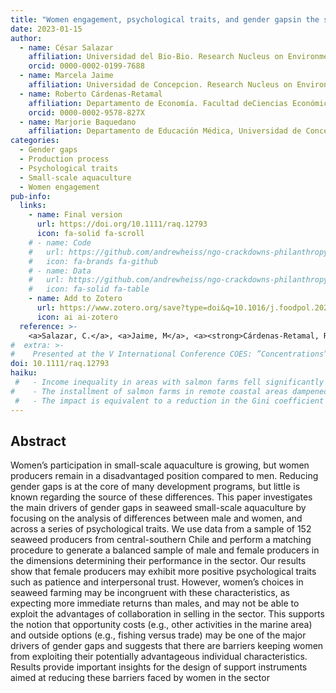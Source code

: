 ---
title: "Women engagement, psychological traits, and gender gapsin the small-scale seaweed aquaculture in Chile"
date: 2023-01-15
author:
  - name: César Salazar
    affiliation: Universidad del Bio-Bio. Research Nucleus on Environmental and Natural Resource Economics (NENRE)-EfD Chile
    orcid: 0000-0002-0199-7688
  - name: Marcela Jaime
    affiliation: Universidad de Concepcion. Research Nucleus on Environmental and Natural Resource Economics (NENRE) EfD-Chile, Centre of Applied Ecology and Sustainability (CAPES)
  - name: Roberto Cárdenas-Retamal
    affiliation: Departamento de Economía. Facultad deCiencias Económicas y Administrativas, Universidad Católica de la Santísima Concepción. Interdisciplinary Center forAquaculture Research (INCAR)
    orcid: 0000-0002-9578-827X
  - name: Marjorie Baquedano
    affiliation: Departamento de Educación Médica, Universidad de Concepción and Interdisciplinary Center for Aquaculture Research (INCAR)
categories: 
  - Gender gaps
  - Production process
  - Psychological traits
  - Small-scale aquaculture
  - Women engagement
pub-info:
  links:
    - name: Final version
      url: https://doi.org/10.1111/raq.12793
      icon: fa-solid fa-scroll
    # - name: Code
    #   url: https://github.com/andrewheiss/ngo-crackdowns-philanthropy
    #   icon: fa-brands fa-github
    # - name: Data
    #   url: https://github.com/andrewheiss/ngo-crackdowns-philanthropy/tree/master/data
    #   icon: fa-solid fa-table
    - name: Add to Zotero
      url: https://www.zotero.org/save?type=doi&q=10.1016/j.foodpol.2021.102078
      icon: ai ai-zotero
  reference: >-
    <a>Salazar, C.</a>, <a>Jaime, M</a>, <a><strong>Cárdenas-Retamal, R.</strong> </a> and <a>Baquedano, M.</a> (2023). “Women engagement, psychological traits, and gender gaps in the small-scale seaweed aquaculture in Chile”. <em>Reviews in Aquaculture</em> 15(4):1540-1553, doi: <a href="https://doi.org/10.1111/raq.12793"><code>10.1111/raq.12793</code></a>
#  extra: >-
#    Presented at the V International Conference COES: ”Concentrations” in 2018, and in the X Annual Meeting of the Chilean Society of Regional Studies SOCHER in 2018.
doi: 10.1111/raq.12793
haiku: 
 #   - Income inequality in areas with salmon farms fell significantly compared to areas without farms.
#    - The installment of salmon farms in remote coastal areas dampened the general trend of increased income inequality.
 #   - The impact is equivalent to a reduction in the Gini coefficient from 0.479 to 0.464.
---

## Abstract

Women's participation in small-scale aquaculture is growing, but women producers remain in a disadvantaged position compared to men. Reducing gender gaps is at the core of many development programs, but little is known regarding the source of these differences. This paper investigates the main drivers of gender gaps in seaweed small-scale aquaculture by focusing on the analysis of differences between male and women, and across a series of psychological traits. We use data from a sample of 152 seaweed producers from central-southern Chile and perform a matching procedure to generate a balanced sample of male and female producers in the dimensions determining their performance in the sector. Our results show that female producers may exhibit more positive psychological traits such as patience and interpersonal trust. However, women's choices in seaweed farming may be incongruent with these characteristics, as expecting more immediate returns than males, and may not be able to exploit the advantages of collaboration in selling in the sector. This supports the notion that opportunity costs (e.g., other activities in the marine area) and outside options (e.g., fishing versus trade) may be one of the major drivers of gender gaps and suggests that there are barriers keeping women from exploiting their potentially advantageous individual characteristics. Results provide important insights for the design of support instruments aimed at reducing these barriers faced by women in the sector


<!-- ## Citation -->

<!-- <p class="buttons" style="text-align:center;"> -->
<!-- <a class="btn btn-danger" target="_blank" href="https://www.zotero.org/save?type=doi&q=10.1177/0899764020971045">{{< ai zotero >}}&emsp;Add to Zotero {{< fa square-arrow-up-right >}}</a> -->
<!-- </p> -->

<!-- ```bibtex -->
<!-- @article{Salazar2023, -->
<!--   title = {Women engagement,  psychological traits,  and gender gaps in the small‐scale seaweed aquaculture in Chile}, -->
<!--   volume = {15}, -->
<!--   ISSN = {1753-5131}, -->
<!--   url = {http://dx.doi.org/10.1111/raq.12793}, -->
<!--   DOI = {10.1111/raq.12793}, -->
<!--   number = {4}, -->
<!--   journal = {Reviews in Aquaculture}, -->
<!--   publisher = {Wiley}, -->
<!--   author = {Salazar,  César and Jaime,  Marcela and Retamal,  Roberto Cárdenas and Baquedano,  Marjorie}, -->
<!--   year = {2023}, -->
<!--   month = jan, -->
<!--   pages = {1540–1553} -->
<!-- } -->
<!-- ``` -->
